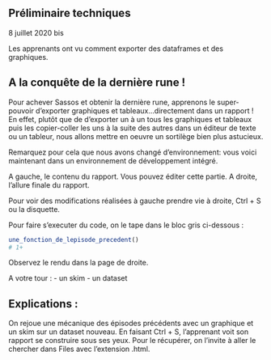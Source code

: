 ## Préliminaire techniques

8 juillet 2020 bis

Les apprenants ont vu comment exporter des dataframes et des graphiques.


## A la conquête de la dernière rune ! 


Pour achever Sassos et obtenir la dernière rune, apprenons le super-pouvoir d'exporter graphiques et tableaux...directement dans un rapport !  
En effet, plutôt que de d'exporter un à un tous les graphiques et tableaux puis les copier-coller les uns à la suite des autres dans un éditeur de texte ou un tableur, nous allons mettre en oeuvre un sortilège bien plus astucieux. 

Remarquez pour cela que nous avons changé d'environnement:  vous voici maintenant dans un environnement de développement intégré. 

A gauche, le contenu du rapport. Vous pouvez éditer cette partie. A droite, l'allure finale du rapport. 

Pour voir des modifications réalisées à gauche prendre vie à droite, Ctrl + S ou la disquette. 

Pour faire s'executer du code, on le tape dans le bloc gris ci-dessous : 

```r

une_fonction_de_lepisode_precedent()
# 1+
```

Observez le rendu dans la page de droite.

A votre tour : 
- un skim
- un dataset



## Explications : 

On rejoue une mécanique des épisodes précédents avec un graphique et un skim sur un dataset nouveau. En faisant Ctrl + S, l'apprenant voit son rapport se construire sous ses yeux. 
Pour le récupérer, on l'invite à aller le chercher dans Files avec l'extension .html. 







